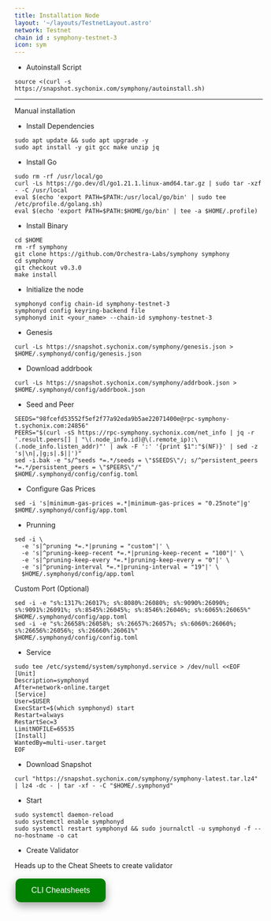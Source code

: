 ```yaml
---
title: Installation Node
layout: '~/layouts/TestnetLayout.astro'
network: Testnet
chain id : symphony-testnet-3
icon: sym
---
```


- Autoinstall Script
```
source <(curl -s https://snapshot.sychonix.com/symphony/autoinstall.sh) 
```
------
Manual installation
- Install Dependencies
```
sudo apt update && sudo apt upgrade -y 
sudo apt install -y git gcc make unzip jq
```

- Install Go
```
sudo rm -rf /usr/local/go
curl -Ls https://go.dev/dl/go1.21.1.linux-amd64.tar.gz | sudo tar -xzf - -C /usr/local
eval $(echo 'export PATH=$PATH:/usr/local/go/bin' | sudo tee /etc/profile.d/golang.sh)
eval $(echo 'export PATH=$PATH:$HOME/go/bin' | tee -a $HOME/.profile)
```

- Install Binary
```
cd $HOME
rm -rf symphony
git clone https://github.com/Orchestra-Labs/symphony symphony
cd symphony
git checkout v0.3.0
make install
```
- Initialize the node
```
symphonyd config chain-id symphony-testnet-3
symphonyd config keyring-backend file
symphonyd init <your_name> --chain-id symphony-testnet-3
```

- Genesis
```
curl -Ls https://snapshot.sychonix.com/symphony/genesis.json > $HOME/.symphonyd/config/genesis.json 
```
- Download addrbook
```
curl -Ls https://snapshot.sychonix.com/symphony/addrbook.json > $HOME/.symphonyd/config/addrbook.json
```
- Seed and Peer
```
SEEDS="98fcefd53552f5ef2f77a92eda9b5ae22071400e@rpc-symphony-t.sychonix.com:24856"
PEERS="$(curl -sS https://rpc-symphony.sychonix.com/net_info | jq -r '.result.peers[] | "\(.node_info.id)@\(.remote_ip):\(.node_info.listen_addr)"' | awk -F ':' '{print $1":"$(NF)}' | sed -z 's|\n|,|g;s|.$||')"
sed -i.bak -e "s/^seeds *=.*/seeds = \"$SEEDS\"/; s/^persistent_peers *=.*/persistent_peers = \"$PEERS\"/" $HOME/.symphonyd/config/config.toml
```
- Configure Gas Prices
```
sed -i 's|minimum-gas-prices =.*|minimum-gas-prices = "0.25note"|g' $HOME/.symphonyd/config/app.toml
```
- Prunning
```
sed -i \
  -e 's|^pruning *=.*|pruning = "custom"|' \
  -e 's|^pruning-keep-recent *=.*|pruning-keep-recent = "100"|' \
  -e 's|^pruning-keep-every *=.*|pruning-keep-every = "0"|' \
  -e 's|^pruning-interval *=.*|pruning-interval = "19"|' \
  $HOME/.symphonyd/config/app.toml
```
Custom Port (Optional)
```
sed -i -e "s%:1317%:26017%; s%:8080%:26080%; s%:9090%:26090%; s%:9091%:26091%; s%:8545%:26045%; s%:8546%:26046%; s%:6065%:26065%" $HOME/.symphonyd/config/app.toml
sed -i -e "s%:26658%:26058%; s%:26657%:26057%; s%:6060%:26060%; s%:26656%:26056%; s%:26660%:26061%" $HOME/.symphonyd/config/config.toml
```

- Service
```
sudo tee /etc/systemd/system/symphonyd.service > /dev/null <<EOF
[Unit]
Description=symphonyd
After=network-online.target
[Service]
User=$USER
ExecStart=$(which symphonyd) start
Restart=always
RestartSec=3
LimitNOFILE=65535
[Install]
WantedBy=multi-user.target
EOF
```
- Download Snapshot
```
curl "https://snapshot.sychonix.com/symphony/symphony-latest.tar.lz4" | lz4 -dc - | tar -xf - -C "$HOME/.symphonyd"
```

- Start
```
sudo systemctl daemon-reload
sudo systemctl enable symphonyd
sudo systemctl restart symphonyd && sudo journalctl -u symphonyd -f --no-hostname -o cat
```

 - Create Validator

Heads up to the Cheat Sheets to create validator

<a href="https://service.sychonix.com/testnet/symphony/cheat" target="_blank">
  <button style="background-color: green; border: none; color: white; padding: 15px 32px; text-align: center; text-decoration: none; display: inline-block; font-size: 16px; margin: 4px 2px; cursor: pointer; border-radius: 10px; box-shadow: 0 8px 16px 0 rgba(0,0,0,0.2), 0 6px 20px 0 rgba(0,0,0,0.19);" onmouseover="this.style.boxShadow='0 0 0 4px rgba(0,255,0,0.5)'" onmouseout="this.style.boxShadow='0 8px 16px 0 rgba(0,0,0,0.2), 0 6px 20px 0 rgba(0,0,0,0.19)'">CLI Cheatsheets</button>
</a>

